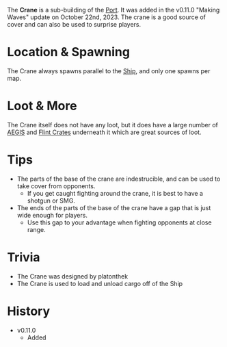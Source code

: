 The **Crane** is a sub-building of the [Port](/buildings/port). It was added in the v0.11.0 "Making Waves" update on October 22nd, 2023. The crane is a good source of cover and can also be used to surprise players.

# Location & Spawning
The Crane always spawns parallel to the [Ship](/buildings/ship), and only one spawns per map.

# Loot & More
The Crane itself does not have any loot, but it does have a large number of [AEGIS](/obstacles/aegis_crate) and [Flint Crates](/obstacles/flint_crate) underneath it which are great sources of loot.

# Tips
- The parts of the base of the crane are indestrucible, and can be used to take cover from opponents.
    - If you get caught fighting around the crane, it is best to have a shotgun or SMG.
- The ends of the parts of the base of the crane have a gap that is just wide enough for players.
    - Use this gap to your advantage when fighting opponents at close range.

# Trivia
- The Crane was designed by platonthek
- The Crane is used to load and unload cargo off of the Ship

# History
- v0.11.0 
    - Added